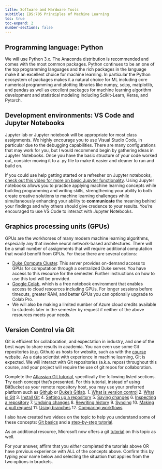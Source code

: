 ```yaml
---
title: Software and Hardware Tools
subtitle: IDS:705 Principles of Machine Learning
toc: true
toc-expand: 2
number-sections: false
---
```


## Programming language: Python
We will use Python 3.x. The Anaconda distribution is recommended and comes with the most common packages. Python continues to be an one of the top programming languages and the rich packages in the language make it an excellent choice for machine learning. In particular the Python ecosystem of packages makes it a natural choice for ML including core numerical programming and plotting libraries like numpy, scipy, matplotlib, and pandas as well as excellent packages for machine learning algorithm development and statistical modeling including Scikit-Learn, Keras, and Pytorch.

## Development environments: VS Code and Jupyter Notebooks
Jupyter lab or Jupyter notebook will be appropriate for most class assignments. We highly encourage you to use Visual Studio Code, in particular due to the debugging capabilities. There are many configurations that may work for you, but I would recommend begin by gathering ideas in Jupyter Notebooks. Once you have the basic structure of your code worked out, consider moving it to a .py file to make it easier and cleaner to run and build on.

If you could use help getting started or a refresher on Jupyter notebooks, [check out this video for more on basic Jupyter functionality](https://www.youtube.com/watch?v=IMdfXGHzz5g). Using Jupyter notebooks allows you to practice applying machine learning concepts while building programming and  writing skills, strengthening your ability to both create creative solutions to machine learning challenges while simultaneously enhancing your ability to **communicate** the meaning behind your findings and why others should give credence to your results. You're encouraged to use VS Code to interact with Jupyter Notebooks.

## Graphics processing units (GPUs)
GPUs are the workhorses of many modern machine learning algorithms, especially any that involve neural network-based architectures. There will be a small number of assignments that will require additional computation that would benefit from GPUs. For these there are several options:

- [Duke Compute Cluster](https://oit-rc.pages.oit.duke.edu/rcsupportdocs/). This server provides on-demand access to GPUs for computation through a centralized Duke server. You have access to this resource for the semester. Further instructions on how to use this tool will be provided.
- [Google Colab](https://colab.research.google.com/), which is a free notebook environment that enables access to cloud resources including GPUs. For longer sessions before timeouts, greater RAM, and better GPUs you can optionally upgrade to Colab Pro.
- We will also be making a limited number of Azure cloud credits available to students later in the semester by request if neither of the above resources meets your needs.

## Version Control via Git

Git is efficient for collaboration, and expectation in industry, and one of the best ways to share results in academia. You can even use some Git repositories (e.g. Github) as hosts for website, such as with the [course website](https://kylebradbury.github.io/ids705/index.html). As a data scientist with experience in machine learning, Git is expected. We will interact with Git repositories (a.k.a. repos) throughout this course, and your project will require the use of git repos for collaboration.

Complete the [Atlassian Git tutorial](https://www.atlassian.com/git/tutorials/what-is-version-control), specifically the following listed sections. Try each concept that's presented. For this tutorial, instead of using BitBucket as your remote repository host, you may use your preferred platform such as [Github](https://github.com/) or [Duke's Gitlab](https://gitlab.oit.duke.edu/users/sign_in).
1. [What is version control](https://www.atlassian.com/git/tutorials/what-is-version-control)
2. [What is Git](https://www.atlassian.com/git/tutorials/what-is-git)
3. [Install Git](https://www.atlassian.com/git/tutorials/install-git)
4. [Setting up a repository](https://www.atlassian.com/git/tutorials/install-git)
5. [Saving changes](https://www.atlassian.com/git/tutorials/saving-changes)
6. [Inspecting a repository](https://www.atlassian.com/git/tutorials/inspecting-a-repository)
7. [Undoing changes](https://www.atlassian.com/git/tutorials/undoing-changes)
8. [Rewriting history](https://www.atlassian.com/git/tutorials/rewriting-history)
9. [Syncing](https://www.atlassian.com/git/tutorials/syncing)
10. [Making a pull request](https://www.atlassian.com/git/tutorials/making-a-pull-request)
11. [Using branches](https://www.atlassian.com/git/tutorials/using-branches)
12. [Comparing workflows](https://www.atlassian.com/git/tutorials/comparing-workflows)

I also have created two videos on the topic to help you understand some of these concepts: [Git basics](https://www.youtube.com/watch?v=fBCwfoBr2ng) and a [step-by-step tutorial](https://www.youtube.com/watch?v=nH7qJHx-h5s).

As an additional resource, Microsoft now offers a git [tutorial](https://learn.microsoft.com/en-us/collections/o1njfe825p602p) on this topic as well.

For your answer, affirm that you *either* completed the tutorials above OR have previous experience with ALL of the concepts above. Confirm this by typing your name below and selecting the situation that applies from the two options in brackets.